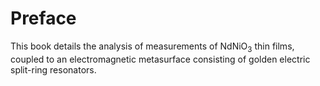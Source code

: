 # Preface {.unnumbered}

This book details the analysis of measurements of NdNiO<sub>3</sub> thin films, coupled to an electromagnetic metasurface consisting of golden electric split-ring resonators.